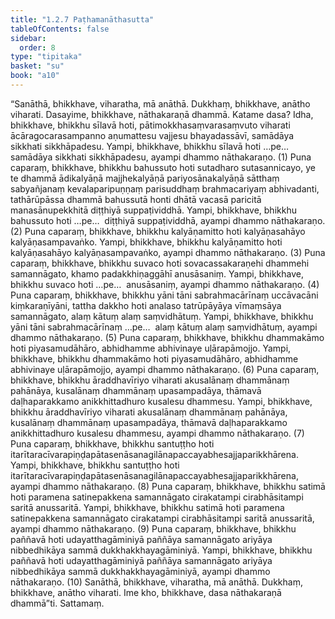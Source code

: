 ```yaml
---
title: "1.2.7 Paṭhamanāthasutta"
tableOfContents: false
sidebar:
  order: 8
type: "tipitaka"
basket: "su"
book: "a10"
---
```



<DynamicBreadcrumb />

<Division number="17" book="a10" bookNo="17" page="275">

<Paragraph number="92" book="a10">
“Sanāthā, bhikkhave, viharatha, mā anāthā. Dukkhaṃ, bhikkhave, anātho viharati. Dasayime, bhikkhave, nāthakaraṇā dhammā. Katame dasa? Idha, bhikkhave, bhikkhu sīlavā hoti, pātimokkhasaṃvarasaṃvuto viharati ācāragocarasampanno aṇumattesu vajjesu bhayadassāvī, samādāya sikkhati sikkhāpadesu. Yampi, bhikkhave, bhikkhu sīlavā hoti …pe…  samādāya sikkhati sikkhāpadesu, ayampi dhammo nāthakaraṇo. (1)
</Paragraph>

<Paragraph number="93" book="a10">
Puna caparaṃ, bhikkhave, bhikkhu bahussuto hoti sutadharo sutasannicayo, ye te dhammā ādikalyāṇā majjhekalyāṇā pariyosānakalyāṇā sātthaṃ sabyañjanaṃ kevalaparipuṇṇaṃ parisuddhaṃ brahmacariyaṃ abhivadanti, tathārūpāssa dhammā bahussutā honti dhātā vacasā paricitā manasānupekkhitā diṭṭhiyā suppaṭividdhā. Yampi, bhikkhave, bhikkhu bahussuto hoti …pe…  diṭṭhiyā suppaṭividdhā, ayampi dhammo nāthakaraṇo. (2)
</Paragraph>

<Paragraph number="94" book="a10">
Puna caparaṃ, bhikkhave, bhikkhu kalyāṇamitto hoti kalyāṇasahāyo kalyāṇasampavaṅko. Yampi, bhikkhave, bhikkhu kalyāṇamitto hoti kalyāṇasahāyo kalyāṇasampavaṅko, ayampi dhammo nāthakaraṇo. (3)
</Paragraph>

<Paragraph number="95" book="a10">
Puna caparaṃ, bhikkhave, bhikkhu suvaco hoti sovacassakaraṇehi dhammehi samannāgato, khamo padakkhiṇaggāhī anusāsaniṃ. Yampi, bhikkhave, bhikkhu suvaco hoti …pe…  anusāsaniṃ, ayampi dhammo nāthakaraṇo. (4)
</Paragraph>

<Paragraph number="96" book="a10">
Puna caparaṃ, bhikkhave, bhikkhu yāni tāni sabrahmacārīnaṃ uccāvacāni kiṃkaraṇīyāni, tattha dakkho hoti analaso tatrūpāyāya vīmaṃsāya samannāgato, alaṃ kātuṃ alaṃ saṃvidhātuṃ. Yampi, bhikkhave, bhikkhu yāni tāni sabrahmacārīnaṃ …pe…  alaṃ kātuṃ alaṃ saṃvidhātuṃ, ayampi dhammo nāthakaraṇo. (5)
</Paragraph>

<Paragraph number="97" book="a10">
Puna caparaṃ, bhikkhave, bhikkhu dhammakāmo hoti piyasamudāhāro, abhidhamme abhivinaye uḷārapāmojjo. Yampi, bhikkhave, bhikkhu dhammakāmo hoti piyasamudāhāro, abhidhamme abhivinaye uḷārapāmojjo, ayampi dhammo nāthakaraṇo. (6)
</Paragraph>

<Paragraph number="98" book="a10">
Puna caparaṃ, bhikkhave, bhikkhu āraddhavīriyo viharati akusalānaṃ dhammānaṃ pahānāya, kusalānaṃ dhammānaṃ upasampadāya, thāmavā daḷhaparakkamo anikkhittadhuro kusalesu dhammesu. Yampi, bhikkhave, bhikkhu āraddhavīriyo viharati akusalānaṃ dhammānaṃ pahānāya, kusalānaṃ dhammānaṃ upasampadāya, thāmavā daḷhaparakkamo anikkhittadhuro kusalesu dhammesu, ayampi dhammo nāthakaraṇo. (7)
</Paragraph>

<Paragraph number="99" book="a10">
Puna caparaṃ, bhikkhave, bhikkhu santuṭṭho hoti itarītaracīvarapiṇḍapātasenāsanagilānapaccayabhesajjaparikkhārena. Yampi, bhikkhave, bhikkhu santuṭṭho hoti itarītaracīvarapiṇḍapātasenāsanagilānapaccayabhesajjaparikkhārena, ayampi dhammo nāthakaraṇo. (8)
</Paragraph>

<Paragraph number="100" book="a10">
Puna caparaṃ, bhikkhave, bhikkhu satimā hoti paramena satinepakkena samannāgato cirakatampi cirabhāsitampi saritā anussaritā. Yampi, bhikkhave, bhikkhu satimā hoti paramena satinepakkena samannāgato cirakatampi cirabhāsitampi saritā anussaritā, ayampi dhammo nāthakaraṇo. (9)
</Paragraph>

<Paragraph number="101" book="a10">
Puna caparaṃ, bhikkhave, bhikkhu paññavā hoti udayatthagāminiyā paññāya samannāgato ariyāya nibbedhikāya sammā dukkhakkhayagāminiyā. Yampi, bhikkhave, bhikkhu paññavā hoti udayatthagāminiyā paññāya samannāgato ariyāya nibbedhikāya sammā dukkhakkhayagāminiyā, ayampi dhammo nāthakaraṇo. (10)
</Paragraph>

<Paragraph number="102" book="a10">
Sanāthā, bhikkhave, viharatha, mā anāthā. Dukkhaṃ, bhikkhave, anātho viharati. Ime kho, bhikkhave, dasa nāthakaraṇā dhammā”ti.

</Paragraph>
</Division>

<Paragraph number="103" type="center" book="a10">
Sattamaṃ.
</Paragraph>